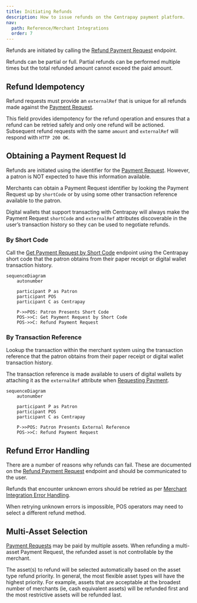 ```yaml
---
title: Initiating Refunds
description: How to issue refunds on the Centrapay payment platform.
nav:
  path: Reference/Merchant Integrations
  order: 7
---
```


Refunds are initiated by calling the [Refund Payment Request](https://docs.centrapay.com/api/payment-requests#refund-a-payment-request-experimental) endpoint.

Refunds can be partial or full. Partial refunds can be performed multiple times but the total refunded amount cannot exceed the paid amount.

## Refund Idempotency

Refund requests must provide an `externalRef` that is unique for all refunds made against the [Payment Request](https://docs.centrapay.com/api/payment-requests#payment-request).

This field provides idempotency for the refund operation and ensures that a refund can be retried safely and only one refund will be actioned. Subsequent refund requests with the same `amount` and `externalRef` will respond with `HTTP 200 OK`.

## Obtaining a Payment Request Id

Refunds are initiated using the identifier for the [Payment Request](https://docs.centrapay.com/api/payment-requests#payment-request). However, a patron is NOT expected to have this information available.

Merchants can obtain a Payment Request identifier by looking the Payment Request up by `shortCode` or by using some other transaction reference available to the patron.

Digital wallets that support transacting with Centrapay will always make the Payment Request `shortCode` and `externalRef` attributes discoverable in the user’s transaction history so they can be used to negotiate refunds.

### By Short Code

Call the [Get Payment Request by Short Code](https://docs.centrapay.com/api/payment-requests#get-a-payment-request-by-short-code) endpoint using the Centrapay short code that the patron obtains from their paper receipt or digital wallet transaction history.

```mermaid
sequenceDiagram
	autonumber

	participant P as Patron
	participant POS
	participant C as Centrapay

	P->>POS: Patron Presents Short Code
	POS->>C: Get Payment Request by Short Code
	POS->>C: Refund Payment Request
```

### By Transaction Reference

Lookup the transaction within the merchant system using the transaction reference that the patron obtains from their paper receipt or digital wallet transaction history.

The transaction reference is made available to users of digital wallets by attaching it as the `externalRef` attribute when [Requesting Payment](/guides/requesting-payment/).

```mermaid
sequenceDiagram
	autonumber

	participant P as Patron
	participant POS
	participant C as Centrapay

	P->>POS: Patron Presents External Reference
	POS->>C: Refund Payment Request
```

## Refund Error Handling

There are a number of reasons why refunds can fail. These are documented on the [Refund Payment Request](https://docs.centrapay.com/api/payment-requests#refund) endpoint and should be communicated to the user.

Refunds that encounter unknown errors should be retried as per [Merchant Integration Error Handling](/guides/merchant-integration-error-handling/).

When retrying unknown errors is impossible, POS operators may need to select a different refund method.

## Multi-Asset Selection

[Payment Requests](https://docs.centrapay.com/api/payment-requests#payment-request) may be paid by multiple assets. When refunding a multi-asset Payment Request, the refunded asset is not controllable by the merchant.

The asset(s) to refund will be selected automatically based on the asset type refund priority. In general, the most flexible asset types will have the highest priority.  For example, assets that are acceptable at the broadest number of merchants (ie, cash equivalent assets) will be refunded first and the most restrictive assets will be refunded last.
